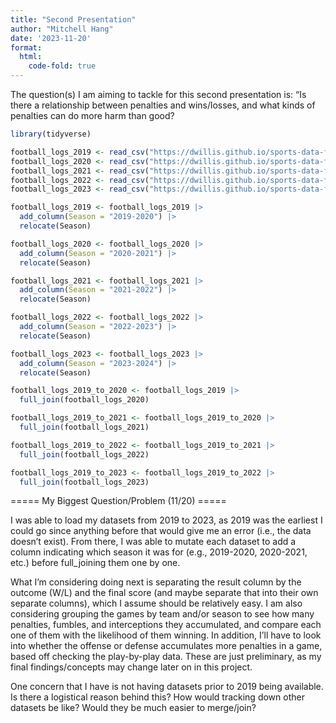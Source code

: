 ```yaml
---
title: "Second Presentation"
author: "Mitchell Hang"
date: '2023-11-20'
format: 
  html:
    code-fold: true
---
```


The question(s) I am aiming to tackle for this second presentation is: "Is there a relationship between penalties and wins/losses, and what kinds of penalties can do more harm than good?

```r
library(tidyverse)
```

```r
football_logs_2019 <- read_csv("https://dwillis.github.io/sports-data-files/footballlogs19.csv")
football_logs_2020 <- read_csv("https://dwillis.github.io/sports-data-files/footballlogs20.csv")
football_logs_2021 <- read_csv("https://dwillis.github.io/sports-data-files/footballlogs21.csv")
football_logs_2022 <- read_csv("https://dwillis.github.io/sports-data-files/footballlogs22.csv")
football_logs_2023 <- read_csv("https://dwillis.github.io/sports-data-files/footballlogs23.csv")
```
```r
football_logs_2019 <- football_logs_2019 |>
  add_column(Season = "2019-2020") |>
  relocate(Season)

football_logs_2020 <- football_logs_2020 |>
  add_column(Season = "2020-2021") |>
  relocate(Season)

football_logs_2021 <- football_logs_2021 |>
  add_column(Season = "2021-2022") |>
  relocate(Season)

football_logs_2022 <- football_logs_2022 |>
  add_column(Season = "2022-2023") |>
  relocate(Season)

football_logs_2023 <- football_logs_2023 |>
  add_column(Season = "2023-2024") |>
  relocate(Season)
```

```r
football_logs_2019_to_2020 <- football_logs_2019 |>
  full_join(football_logs_2020)

football_logs_2019_to_2021 <- football_logs_2019_to_2020 |>
  full_join(football_logs_2021)

football_logs_2019_to_2022 <- football_logs_2019_to_2021 |>
  full_join(football_logs_2022)

football_logs_2019_to_2023 <- football_logs_2019_to_2022 |>
  full_join(football_logs_2023)
```

===== My Biggest Question/Problem (11/20) =====

I was able to load my datasets from 2019 to 2023, as 2019 was the earliest I could go since anything before that would give me an error (i.e., the data doesn't exist). From there, I was able to mutate each dataset to add a column indicating which season it was for (e.g., 2019-2020, 2020-2021, etc.) before full_joining them one by one.

What I'm considering doing next is separating the result column by the outcome (W/L) and the final score (and maybe separate that into their own separate columns), which I assume should be relatively easy. I am also considering grouping the games by team and/or season to see how many penalties, fumbles, and interceptions they accumulated, and compare each one of them with the likelihood of them winning. In addition, I'll have to look into whether the offense or defense accumulates more penalties in a game, based off checking the play-by-play data. These are just preliminary, as my final findings/concepts may change later on in this project.

One concern that I have is not having datasets prior to 2019 being available. Is there a logistical reason behind this? How would tracking down other datasets be like? Would they be much easier to merge/join?
